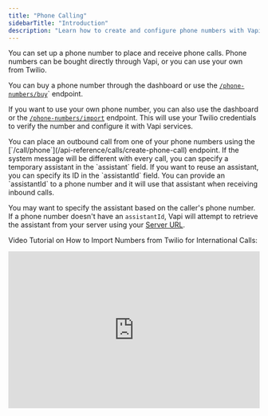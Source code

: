 ```yaml
---
title: "Phone Calling"
sidebarTitle: "Introduction"
description: "Learn how to create and configure phone numbers with Vapi."
---
```



<Accordion title="Set up a Phone Number">
You can set up a phone number to place and receive phone calls. Phone numbers can be bought directly through Vapi, or you can use your own from Twilio.

You can buy a phone number through the dashboard or use the [`/phone-numbers/buy`](/api-reference/phone-numbers/buy-phone-number)` endpoint.

If you want to use your own phone number, you can also use the dashboard or the [`/phone-numbers/import`](/api-reference/phone-numbers/import-twilio-number) endpoint. This will use your Twilio credentials to verify the number and configure it with Vapi services.

</Accordion>

<Accordion title="Outbound Calls">
  You can place an outbound call from one of your phone numbers using the
  [`/call/phone`](/api-reference/calls/create-phone-call) endpoint. If the system message will be
  different with every call, you can specify a temporary assistant in the `assistant` field. If you
  want to reuse an assistant, you can specify its ID in the `assistantId` field.
</Accordion>

<Accordion title="Inbound Calls">
You can provide an `assistantId` to a phone number and it will use that assistant when receiving inbound calls.

You may want to specify the assistant based on the caller's phone number. If a phone number doesn't have an `assistantId`, Vapi will attempt to retrieve the assistant from your server using your [Server URL](/server-url#retrieving-assistants).

</Accordion>

Video Tutorial on How to Import Numbers from Twilio for International Calls:
<div>
  <iframe
    width="100%"
    height="315"
    src="https://www.youtube.com/embed/HuF7ELckcyU?si=PPPFZE5aiI-WgP2U"
    title="YouTube video player"
    frameborder="0"
    allow="accelerometer; autoplay; clipboard-write; encrypted-media; gyroscope; picture-in-picture; web-share"
    referrerpolicy="strict-origin-when-cross-origin"
    allowfullscreen
  />
</div>
